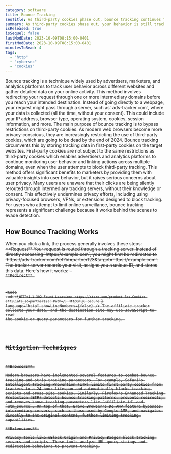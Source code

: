 ```yaml
---
category: software
title: Bounce Tracking
seoTitle: As third-party cookies phase out, bounce tracking continues to monitor your behavior
summary: As third-party cookies phase out, your behavior is still tracked
isReleased: true
isSequel: false
lastModDate: 2023-10-09T08:15:00-0401
firstModDate: 2023-10-09T08:15:00-0401
minutesToRead: 4
tags:
  - "http"
  - "cybersec"
  - "cookies"
---
```


<C>
  Bounce tracking is a technique widely used by advertisers, marketers, and
  analytics platforms to track user behavior across different websites and
  gather detailed data on your online activity. This method involves redirecting
  your request through one or more intermediary domains before you reach your
  intended destination. Instead of going directly to a webpage, your request
  might pass through a server, such as` ads-tracker.com`, where your data is
  collected (all the time, without your consent). This could include your IP
  address, browser type, operating system, cookies, session information, and
  more.
</C>

<C>
  The main purpose of bounce tracking is to bypass restrictions on third-party
  cookies. As modern web browsers become more privacy-conscious, they are
  increasingly restricting the use of third-party cookies, which are going to be
  dead by the end of 2024. Bounce tracking circumvents this by storing tracking
  data in first-party cookies on the target websites. First-party cookies are
  not subject to the same restrictions as third-party cookies which enables
  advertisers and analytics platforms to continue monitoring user behavior and
  linking actions across multiple domains, even when the user attempts to block
  third-party tracking.
</C>
<C>
  This method offers significant benefits to marketers by providing them with
  valuable insights into user behavior, but it raises serious concerns about
  user privacy. Many users are unaware that their clicks are being silently
  rerouted through intermediary tracking servers, without their knowledge or
  consent. This effectively undermines privacy efforts, including using
  privacy-focused browsers, VPNs, or extensions designed to block tracking. For
  users who attempt to limit online surveillance, bounce tracking represents a
  significant challenge because it works behind the scenes to evade detection.
</C>

<H2>
How Bounce Tracking Works
</H2>
<C>
When you click a link, the process generally involves these steps:
<S/>
**Request** 
<S/>
Your request is routed through a tracking server. Instead of directly accessing `https://example.com`, you might first be redirected to `https://ads-tracker.com/ref?id=partner123&target=https://example.com`. 
The tracker server records your visit, assigns you a unique ID, and stores this data. Here's how it works: 
<Code
  code={`GET /ref?id=partner123&target=https://example.com. HTTP/1.1
Host: affiliate-tracker.com
User-Agent: Mozilla/5.0 (Windows NT 10.0; Win64; x64)
Cookie: tracking_id=partner123
`}
  language="http"
  showLineNumbers={false}
/> 
**Redirect** 
<S/>

<Code
  code={`HTTP/1.1 302 Found
Location: https://store.com/product
Set-Cookie: affiliate_id=partner123; Path=/; HttpOnly; Secure
`}
  language="http"
  showLineNumbers={false}
/> 
The affiliate tracker collects your data, and the destination site may use JavaScript to read the cookie or query parameters for further tracking.
</C>
<H2>
Mitigation Techniques
</H2>
<C>
**Browsers** 
<S/>
Modern browsers have implemented several features to combat bounce tracking and strip tracking parameters. For example, Safari's <L href='https://clearcode.cc/blog/intelligent-tracking-prevention-faq/'>Intelligent Tracking Prevention (ITP)</L> limits first-party cookies from trackers to a 24-hour lifespan and automatically blocks tracking scripts and cross-site cookies. Similarly, Firefox's <L href='https://support.mozilla.org/en-US/kb/enhanced-tracking-protection-firefox-desktop'>Enhanced Tracking Protection (ETP)</L> detects bounce tracking patterns, prevents redirects, and removes known tracking parameters like `affiliate_id` and `utm_source`. On top of that, Brave Browser's <L href='https://brave.com/privacy-updates/18-de-amp/'>De-AMP</L> feature bypasses intermediary servers, such as those used by Google AMP, and navigates directly to the original content, further limiting tracking capabilities.
<S/>
**Extensions** 
<S/>
Privacy tools like <L href='https://pclosmag.com/html/Issues/201907/page06.html'>uBlock Origin</L> and <L href='https://privacybadger.org/'>Privacy Badger</L> block tracking servers and scripts. These tools analyze URL query strings and redirection behaviors to prevent tracking.
</C>
